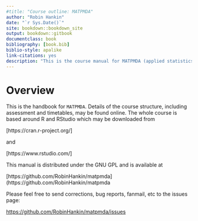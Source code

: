 ```yaml
--- 
#title: "Course outline: MATPMDA"
author: "Robin Hankin"
date: "`r Sys.Date()`"
site: bookdown::bookdown_site
output: bookdown::gitbook
documentclass: book
bibliography: [book.bib]
biblio-style: apalike
link-citations: yes
description: "This is the course manual for MATPMDA (applied statistics)"
---
```




 \newpage
 \pagenumbering{arabic}

# Overview {-}

This is the handbook for `MATPMDA`.  Details of the course structure,
including assessment and timetables, may be found online.  The whole
course is based around R and RStudio which may be downloaded from

[https://cran.r-project.org/]

and

[https://www.rstudio.com/]


This manual is distributed under the GNU GPL and is available at

[https://github.com/RobinHankin/matpmda](https://github.com/RobinHankin/matpmda

Please feel free to send corrections, bug reports, fanmail, etc to the
issues page:

[https://github.com/RobinHankin/matpmda/issues](https://github.com/RobinHankin/matpmda/issues)


\includegraphics{ornamental20}

